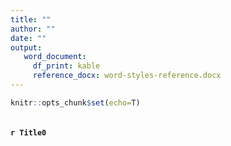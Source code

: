 ```yaml
---
title: ""
author: ""
date: ""
output: 
   word_document:
     df_print: kable
     reference_docx: word-styles-reference.docx
---
```

  
```r
knitr::opts_chunk$set(echo=T)
```

```r
  
```

#### `r Title0`

